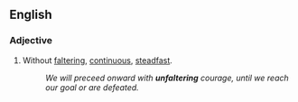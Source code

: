 ==English==

===Adjective===
{{en-adj}}

# Without [[faltering]], [[continuous]], [[steadfast]].
#:''We will preceed onward with '''unfaltering''' courage, until we reach our goal or are defeated.''